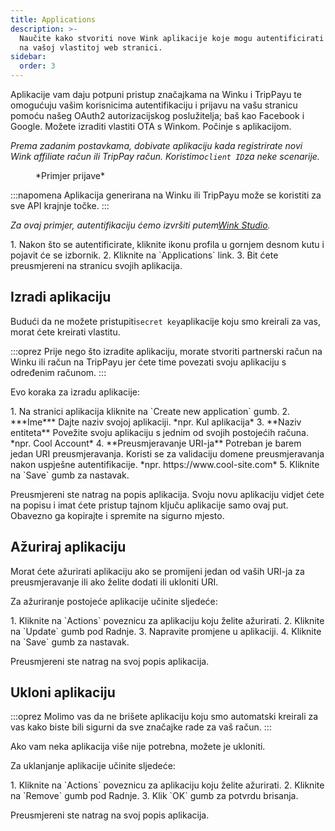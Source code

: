 ```yaml
---
title: Applications
description: >-
  Naučite kako stvoriti nove Wink aplikacije koje mogu autentificirati korisnike
  na vašoj vlastitoj web stranici.
sidebar:
  order: 3
---
```


Aplikacije vam daju potpuni pristup značajkama na Winku i TripPayu te omogućuju vašim korisnicima autentifikaciju i prijavu na vašu stranicu pomoću našeg OAuth2 autorizacijskog poslužitelja; baš kao Facebook i Google.
Možete izraditi vlastiti OTA s Winkom. Počinje s aplikacijom.

*Prema zadanim postavkama, dobivate aplikaciju kada registrirate novi Wink affiliate račun ili TripPay račun. Koristimo`client ID`za neke scenarije.*

<figure>
  <CloudinaryImage width="350" height="215" resize="scale" quality="best" alt="Primjer prijave" src="academy/application" errorImage="noimage_opaque_nyrtl0.png" />

  <figcaption>*Primjer prijave*</figcaption>
</figure>


:::napomena
Aplikacija generirana na Winku ili TripPayu može se koristiti za sve API krajnje točke.
:::

*Za ovaj primjer, autentifikaciju ćemo izvršiti putem[Wink Studio](https://studio.wink.travel).*

<Steps>
  1. Nakon što se autentificirate, kliknite ikonu profila u gornjem desnom kutu i pojavit će se izbornik.
  2. Kliknite na `Applications` link.
  3. Bit ćete preusmjereni na stranicu svojih aplikacija.
</Steps>


## Izradi aplikaciju

Budući da ne možete pristupiti`secret key`aplikacije koju smo kreirali za vas, morat ćete kreirati vlastitu.

:::oprez
Prije nego što izradite aplikaciju, morate stvoriti partnerski račun na Winku ili račun na TripPayu jer ćete time povezati svoju aplikaciju s određenim računom.
:::

Evo koraka za izradu aplikacije:

<Steps>
  1. Na stranici aplikacija kliknite na `Create new application` gumb.
  2. ***Ime*** Dajte naziv svojoj aplikaciji. *npr. Kul aplikacija*
  3. **Naziv entiteta** Povežite svoju aplikaciju s jednim od svojih postojećih računa. *npr. Cool Account*
  4. **Preusmjeravanje URI-ja** Potreban je barem jedan URI preusmjeravanja. Koristi se za validaciju domene preusmjeravanja nakon uspješne autentifikacije. *npr. https://www.cool-site.com*
  5. Kliknite na `Save` gumb za nastavak.
</Steps>


Preusmjereni ste natrag na popis aplikacija. Svoju novu aplikaciju vidjet ćete na popisu i imat ćete pristup tajnom ključu aplikacije samo ovaj put. Obavezno ga kopirajte i spremite na sigurno mjesto.

## Ažuriraj aplikaciju

Morat ćete ažurirati aplikaciju ako se promijeni jedan od vaših URI-ja za preusmjeravanje ili ako želite dodati ili ukloniti URI.

Za ažuriranje postojeće aplikacije učinite sljedeće:

<Steps>
  1. Kliknite na `Actions` poveznicu za aplikaciju koju želite ažurirati.
  2. Kliknite na `Update` gumb pod Radnje.
  3. Napravite promjene u aplikaciji.
  4. Kliknite na `Save` gumb za nastavak.
</Steps>


Preusmjereni ste natrag na svoj popis aplikacija.

## Ukloni aplikaciju

:::oprez
Molimo vas da ne brišete aplikaciju koju smo automatski kreirali za vas kako biste bili sigurni da sve značajke rade za vaš račun.
:::

Ako vam neka aplikacija više nije potrebna, možete je ukloniti.

Za uklanjanje aplikacije učinite sljedeće:

<Steps>
  1. Kliknite na `Actions` poveznicu za aplikaciju koju želite ažurirati.
  2. Kliknite na `Remove` gumb pod Radnje.
  3. Klik `OK` gumb za potvrdu brisanja.
</Steps>


Preusmjereni ste natrag na svoj popis aplikacija.

